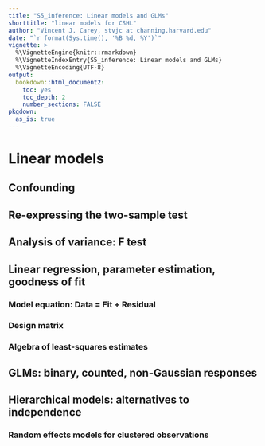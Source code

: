 ```yaml
---
title: "S5_inference: Linear models and GLMs"
shorttitle: "linear models for CSHL"
author: "Vincent J. Carey, stvjc at channing.harvard.edu"
date: "`r format(Sys.time(), '%B %d, %Y')`"
vignette: >
  %\VignetteEngine{knitr::rmarkdown}
  %\VignetteIndexEntry{S5_inference: Linear models and GLMs}
  %\VignetteEncoding{UTF-8}
output:
  bookdown::html_document2:
    toc: yes
    toc_depth: 2
    number_sections: FALSE
pkgdown:
  as_is: true
---
```


# Linear models

## Confounding

## Re-expressing the two-sample test

## Analysis of variance: F test

## Linear regression, parameter estimation, goodness of fit

### Model equation: Data = Fit + Residual

### Design matrix

### Algebra of least-squares estimates

## GLMs: binary, counted, non-Gaussian responses

## Hierarchical models: alternatives to independence

### Random effects models for clustered observations


